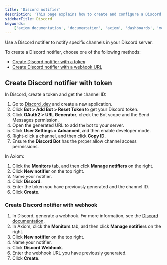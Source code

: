 ```yaml
---
title: 'Discord notifier'
description: 'This page explains how to create and configure a Discord notifier.'
sidebarTitle: Discord
keywords:
    ['axiom documentation', 'documentation', 'axiom', 'dashboards', 'monitors', 'notifiers', 'slack', 'email', 'pagerduty', 'webhook', 'opsgenie', 'discord', 'discord webhook']
---
```


Use a Discord notifier to notify specific channels in your Discord server.

To create a Discord notifier, choose one of the following methods:

- [Create Discord notifier with a token](#create-discord-notifier-with-token)
- [Create Discord notifier with a webhook URL](#create-discord-notifier-with-webhook)

## Create Discord notifier with token

In Discord, create a token and get the channel ID:

1. Go to [Discord .dev](https://discord.com/developers/applications) and create a new application.
1. Click **Bot > Add Bot > Reset Token** to get your Discord token.
1. Click **OAuth2 > URL Generator**, check the Bot scope and the Send Messages permission.
1. Open the generated URL to add the bot to your server.
1. Click **User Settings > Advanced**, and then enable developer mode.
1. Right-click a channel, and then click **Copy ID**.
1. Ensure the **Discord Bot** has the proper allow channel access permissions.

In Axiom:

1. Click the **Monitors** tab, and then click **Manage notifiers** on the right.
1. Click **New notifier** on the top right.
1. Name your notifier.
1. Click **Discord**.
1. Enter the token you have previously generated and the channel ID.
1. Click **Create**.

### Create Discord notifier with webhook

1. In Discord, generate a webhook. For more information, see the [Discord documentation](https://support.discord.com/hc/en-us/articles/228383668-Intro-to-Webhooks).
1. In Axiom, click the **Monitors** tab, and then click **Manage notifiers** on the right.
1. Click **New notifier** on the top right.
1. Name your notifier.
1. Click **Discord Webhook**.
1. Enter the webhook URL you have previously generated.
1. Click **Create**.